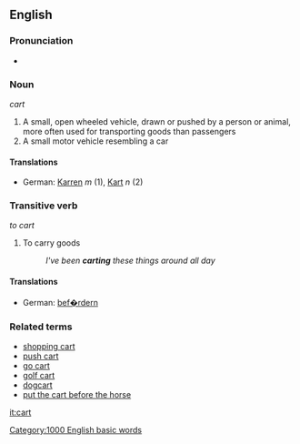 == English ==

===Pronunciation===
*{{audio|en-us-cart.ogg|Audio (US)}}

=== Noun ===
''cart''

# A small, open wheeled vehicle, drawn or pushed by a person or animal, more often used for transporting goods than passengers
# A small motor vehicle resembling a car

====Translations====
*German: [[Karren]] ''m'' (1), [[Kart]] ''n'' (2)

=== Transitive verb ===
''to cart''

# To carry goods
#: ''I've been '''carting''' these things around all day''

====Translations====
*German: [[bef�rdern]]

=== Related terms ===

* [[shopping cart]]
* [[push cart]]
* [[go cart]]
* [[golf cart]]
* [[dogcart]]
* [[put the cart before the horse]]

[[it:cart]]
[[Category:1000 English basic words]]